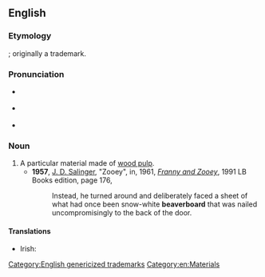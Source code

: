==English==
{{wikipedia}}

===Etymology===
{{compound|beaver|board|lang=en}}; originally a trademark.
[[Category:English genericized trademarks]]

===Pronunciation===
* {{a|GenAm}} {{IPA|/ˈbivɚˌbɔɹd/|/-ˌboɹd/|lang=en}}
* {{a|RP}} {{IPA|/ˈbiːvəˌbɔːd/|lang=en}}
* {{hyphenation|bea|ver|board|lang=en}}

===Noun===
{{en-noun|-|s}}

# A particular material made of [[wood pulp]].
#* '''1957''', [[w:J. D. Salinger|J. D. Salinger]], "Zooey", in, 1961, ''[[w:Franny and Zooey|Franny and Zooey]]'', 1991 LB Books edition, page 176,
#*: Instead, he turned around and deliberately faced a sheet of what had once been snow-white '''beaverboard''' that was nailed uncompromisingly to the back of the door.

====Translations====
{{trans-top|a particular material made of wood pulp}}
* Irish: {{t|ga|béabharchlár|m}}
{{trans-mid}}
{{trans-bottom}}

[[Category:en:Materials]]